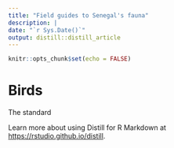 ```yaml
---
title: "Field guides to Senegal's fauna"
description: |
date: "`r Sys.Date()`"
output: distill::distill_article
---
```


```r
knitr::opts_chunk$set(echo = FALSE)
```

# Birds

The standard

Learn more about using Distill for R Markdown at <https://rstudio.github.io/distill>.





